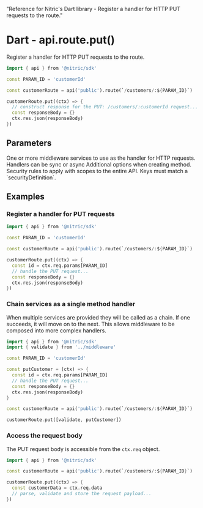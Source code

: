   "Reference for Nitric's Dart library - Register a handler for HTTP PUT requests to the route."

# Dart - api.route.put()

Register a handler for HTTP PUT requests to the route.

```dart
import { api } from '@nitric/sdk'

const PARAM_ID = 'customerId'

const customerRoute = api('public').route(`/customers/:${PARAM_ID}`)

customerRoute.put((ctx) => {
  // construct response for the PUT: /customers/:customerId request...
  const responseBody = {}
  ctx.res.json(responseBody)
})
```

## Parameters

<Properties>
  <Property name="middleware" required type="HttpMiddleware | HttpMiddleware[]">
    One or more middleware services to use as the handler for HTTP requests.
    Handlers can be sync or async
  </Property>
  <Property name="opts" type="object">
    Additional options when creating method.
    <Properties nested>
      <Property name="security" type="map<string, string[]>">
        Security rules to apply with scopes to the entire API. Keys must match a
        `securityDefinition`.
      </Property>
    </Properties>
  </Property>
</Properties>

## Examples

### Register a handler for PUT requests

```dart
import { api } from '@nitric/sdk'

const PARAM_ID = 'customerId'

const customerRoute = api('public').route(`/customers/:${PARAM_ID}`)

customerRoute.put((ctx) => {
  const id = ctx.req.params[PARAM_ID]
  // handle the PUT request...
  const responseBody = {}
  ctx.res.json(responseBody)
})
```

### Chain services as a single method handler

When multiple services are provided they will be called as a chain. If one succeeds, it will move on to the next. This allows middleware to be composed into more complex handlers.

```dart
import { api } from '@nitric/sdk'
import { validate } from '../middleware'

const PARAM_ID = 'customerId'

const putCustomer = (ctx) => {
  const id = ctx.req.params[PARAM_ID]
  // handle the PUT request...
  const responseBody = {}
  ctx.res.json(responseBody)
}

const customerRoute = api('public').route(`/customers/:${PARAM_ID}`)

customerRoute.put([validate, putCustomer])
```

### Access the request body

The PUT request body is accessible from the `ctx.req` object.

```dart
import { api } from '@nitric/sdk'

const customerRoute = api('public').route(`/customers/:${PARAM_ID}`)

customerRoute.put((ctx) => {
  const customerData = ctx.req.data
  // parse, validate and store the request payload...
})
```
